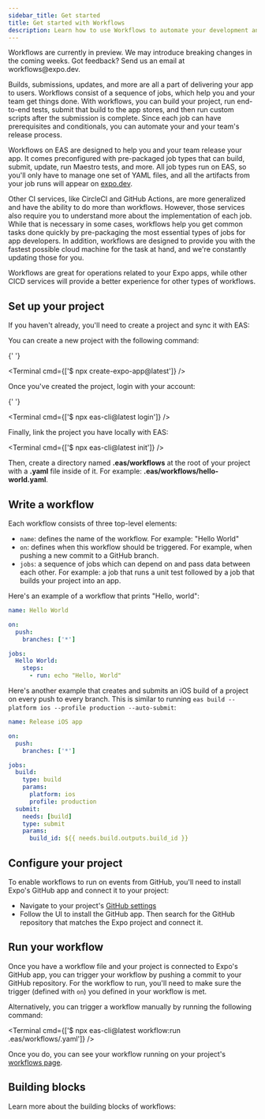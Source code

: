 ```yaml
---
sidebar_title: Get started
title: Get started with Workflows
description: Learn how to use Workflows to automate your development and release processes.
---
```




<Callout type="info">
  Workflows are currently in preview. We may introduce breaking changes in the coming weeks. Got
  feedback? Send us an email at workflows@expo.dev.
</Callout>

Builds, submissions, updates, and more are all a part of delivering your app to users. Workflows consist of a sequence of jobs, which help you and your team get things done. With workflows, you can build your project, run end-to-end tests, submit that build to the app stores, and then run custom scripts after the submission is complete. Since each job can have prerequisites and conditionals, you can automate your and your team's release process.

<Collapsible summary="How do workflows compare to other CI services?">

Workflows on EAS are designed to help you and your team release your app. It comes preconfigured with pre-packaged job types that can build, submit, update, run Maestro tests, and more. All job types run on EAS, so you'll only have to manage one set of YAML files, and all the artifacts from your job runs will appear on [expo.dev](https://expo.dev/).

Other CI services, like CircleCI and GitHub Actions, are more generalized and have the ability to do more than workflows. However, those services also require you to understand more about the implementation of each job. While that is necessary in some cases, workflows help you get common tasks done quickly by pre-packaging the most essential types of jobs for app developers. In addition, workflows are designed to provide you with the fastest possible cloud machine for the task at hand, and we're constantly updating those for you.

Workflows are great for operations related to your Expo apps, while other CICD services will provide a better experience for other types of workflows.

</Collapsible>

## Set up your project

If you haven't already, you'll need to create a project and sync it with EAS:

<Collapsible summary="Create a project and sync it with EAS">
  You can create a new project with the following command:

{' '}

<Terminal cmd={['$ npx create-expo-app@latest']} />

Once you've created the project, login with your account:

{' '}

<Terminal cmd={['$ npx eas-cli@latest login']} />

Finally, link the project you have locally with EAS:

  <Terminal cmd={['$ npx eas-cli@latest init']} />
</Collapsible>

Then, create a directory named **.eas/workflows** at the root of your project with a **.yaml** file inside of it. For example: **.eas/workflows/hello-world.yaml**.

## Write a workflow

Each workflow consists of three top-level elements:

- `name`: defines the name of the workflow. For example: "Hello World"
- `on`: defines when this workflow should be triggered. For example, when pushing a new commit to a GitHub branch.
- `jobs`: a sequence of jobs which can depend on and pass data between each other. For example: a job that runs a unit test followed by a job that builds your project into an app.

Here's an example of a workflow that prints "Hello, world":

```yaml .eas/workflows/hello-world.yaml
name: Hello World

on:
  push:
    branches: ['*']

jobs:
  Hello World:
    steps:
      - run: echo "Hello, World"
```

Here's another example that creates and submits an iOS build of a project on every push to every branch. This is similar to running `eas build --platform ios --profile production --auto-submit`:

```yaml .eas/workflows/ios-build-and-submit.yaml
name: Release iOS app

on:
  push:
    branches: ['*']

jobs:
  build:
    type: build
    params:
      platform: ios
      profile: production
  submit:
    needs: [build]
    type: submit
    params:
      build_id: ${{ needs.build.outputs.build_id }}
```

## Configure your project

To enable workflows to run on events from GitHub, you'll need to install Expo's GitHub app and connect it to your project:

- Navigate to your project's [GitHub settings](https://expo.dev/accounts/%5Baccount%5D/projects/%5BprojectName%5D/github)
- Follow the UI to install the GitHub app. Then search for the GitHub repository that matches the Expo project and connect it.

## Run your workflow

Once you have a workflow file and your project is connected to Expo's GitHub app, you can trigger your workflow by pushing a commit to your GitHub repository. For the workflow to run, you'll need to make sure the trigger (defined with `on`) you defined in your workflow is met.

Alternatively, you can trigger a workflow manually by running the following command:

<Terminal cmd={['$ npx eas-cli@latest workflow:run .eas/workflows/<your-workflow-file>.yaml']} />

Once you do, you can see your workflow running on your project's [workflows page](https://expo.dev/accounts/[account]/projects/[projectName]/workflows).

## Building blocks

Learn more about the building blocks of workflows:

<BoxLink
  title="Triggers"
  description="Learn how to trigger workflows."
  href="/workflows/triggers"
  Icon={BookOpen02Icon}
/>
<BoxLink
  title="Jobs"
  description="Learn which pre-packaged and custom jobs you can run with Workflows."
  href="/workflows/jobs"
  Icon={BookOpen02Icon}
/>
<BoxLink
  title="Control flow"
  description="Learn how to control the flow of your workflows with conditions that run certain jobs based on the result of previous jobs."
  href="/workflows/control-flow"
  Icon={BookOpen02Icon}
/>
<BoxLink
  title="Variables"
  description="Learn how to use variables in your workflows."
  href="/workflows/variables"
  Icon={BookOpen02Icon}
/>
